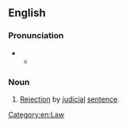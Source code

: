 ==English==

===Pronunciation===
* {{IPA|en|/əbˌdʒuːdɪˈkeɪʃən/}}
** {{audio|en|LL-Q1860 (eng)-Vealhurl-abjudication.wav|Audio (UK)}}
*: {{rhymes|en|eɪʃən|s=5}}

===Noun===
{{en-noun|~}}

# {{lb|en|rare}} [[rejection|Rejection]] by [[judicial]] [[sentence]].

{{Webster 1913}}

[[Category:en:Law]]
